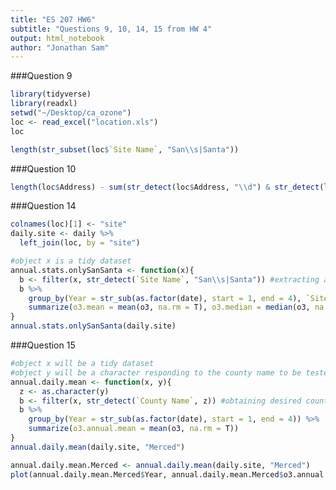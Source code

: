 ```yaml
---
title: "ES 207 HW6"
subtitle: "Questions 9, 10, 14, 15 from HW 4"
output: html_notebook
author: "Jonathan Sam"
---
```


###Question 9
```r
library(tidyverse)
library(readxl)
setwd("~/Desktop/ca_ozone")
loc <- read_excel("location.xls")
loc

length(str_subset(loc$`Site Name`, "San\\s|Santa"))
```

###Question 10
```r
length(loc$Address) - sum(str_detect(loc$Address, "\\d") & str_detect(loc$`Zip Code`, "\\d{5}"), na.rm = T)
```

###Question 14
```r
colnames(loc)[1] <- "site"
daily.site <- daily %>%
  left_join(loc, by = "site")

#object x is a tidy dataset 
annual.stats.onlySanSanta <- function(x){
  b <- filter(x, str_detect(`Site Name`, "San\\s|Santa")) #extracting any 'San' or 'Santa' from the original dataset
  b %>%
    group_by(Year = str_sub(as.factor(date), start = 1, end = 4), `Site Name`, site) %>%
    summarize(o3.mean = mean(o3, na.rm = T), o3.median = median(o3, na.rm = T), o3.max = max(o3, na.rm = T), o3.min = min(o3, na.rm = T))
}
annual.stats.onlySanSanta(daily.site)
```

###Question 15
```r
#object x will be a tidy dataset 
#object y will be a character responding to the county name to be tested
annual.daily.mean <- function(x, y){ 
  z <- as.character(y)
  b <- filter(x, str_detect(`County Name`, z)) #obtaining desired county subset
  b %>%
    group_by(Year = str_sub(as.factor(date), start = 1, end = 4)) %>%
    summarize(o3.annual.mean = mean(o3, na.rm = T))
}
annual.daily.mean(daily.site, "Merced")
```
```r
annual.daily.mean.Merced <- annual.daily.mean(daily.site, "Merced")
plot(annual.daily.mean.Merced$Year, annual.daily.mean.Merced$o3.annual.mean, ylab = "Merced o3 annual mean", xlab = "Year", main = "Merced County annual o3")
```



